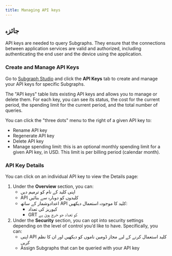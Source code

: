 ```yaml
---
title: Managing API keys
---
```


## جائزہ

API keys are needed to query Subgraphs. They ensure that the connections between application services are valid and authorized, including authenticating the end user and the device using the application.

### Create and Manage API Keys

Go to [Subgraph Studio](https://thegraph.com/studio/) and click the **API Keys** tab to create and manage your API keys for specific Subgraphs.

The "API keys" table lists existing API keys and allows you to manage or delete them. For each key, you can see its status, the cost for the current period, the spending limit for the current period, and the total number of queries.

You can click the "three dots" menu to the right of a given API key to:

- Rename API key
- Regenerate API key
- Delete API key
- Manage spending limit: this is an optional monthly spending limit for a given API key, in USD. This limit is per billing period (calendar month).

### API Key Details

You can click on an individual API key to view the Details page:

1. Under the **Overview** section, you can:
   - اپنی کلید کے نام کو ترمیم دیں
   - API کلیدوں کو دوبارہ سے بنائیں
   - اعدادوشمار کے ساتھ API کلید کا موجودہ استعمال دیکھیں:
     - کیوریز کی تعداد
     - GRT کو تعداد جو خرچ ہوئ ہے
2. Under the **Security** section, you can opt into security settings depending on the level of control you’d like to have. Specifically, you can:
   - اپنی API کلید استعمال کرنے کے لیے مجاز ڈومین ناموں کو دیکھیں اور ان کا نظم کریں
   - Assign Subgraphs that can be queried with your API key
